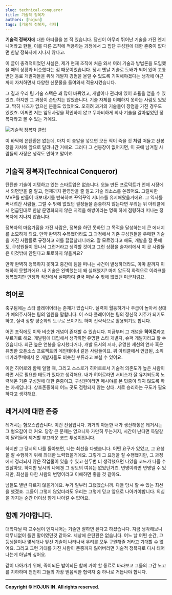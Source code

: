 ```yaml
---
slug: technical-conqueror
title: 기술적 정복자
authors: [hojun]
tags: [기술적 정복자, 리더]
---
```


**기술적 정복자**에 대한 아티클을 본 적 있습니다. 당신이 아무리 뛰어난 기술을 가진 엔지니어라고 한들, 이를 다른 조직에 적용하는 과정에서 그 집단 구성원에 대한 존중이 없다면 한낱 정복자에 지나지 않다고.

이 글이 충격적이었던 사실은, 제가 현재 조직에 처음 와서 여러 기술과 방법론을 도입했을 때의 상황과 비슷했다는 점 때문이었습니다. 당시 옛날 기술로 도배가 되어 있어 고통받던 동료 개발자들을 위해 개발자 경험을 올릴 수 있도록 기여해야겠다는 생각에 야근까지 자처하면서 다양한 신문물을 들여와서 적용시켰습니다.

그 결과 우리 팀 기술 스택은 꽤 많이 바뀌었고, 개발이나 관리에 있어 효율을 얻을 수 있었죠. 하지만 그 과정이 순탄치는 않았습니다. 기술 자체를 이해하지 못하는 사람도 있었고, 딱히 니즈가 없으신 분들도 있었어요. 오히려 과거의 기술들이 장점을 가진 경우도 있었죠. 어쩌면 저는 앞뒤사정을 확인하지 않고 무자비하게 회사 기술을 갈아엎었던 정복자라고 볼 수 있는 거에요.

![기술적 정복자 클립](https://lnwblzacktgzeiihvxtu.supabase.co/storage/v1/object/public/contents/prod/1.jpg-259682)

이 바닥에 은탄환은 없는데, 마치 이 총알을 넣으면 모든 적이 죽을 것 처럼 떠들고 선봉장을 자처해 앞으로 달려나간 거에요. 그러다 그 선봉장이 없어지면, 이 곳에 남겨질 사람들의 사정은 생각도 안하고 말이죠.

## 기술적 정복자(Technical Conqueror)

탄탄한 기술이 지탱하고 있는 스타트업은 없습니다. 오늘 만든 프로덕트가 언제 시장에서 외면받을 줄 알고, 언제까지 환영받을 줄 알고 기술 리소스를 쏟겠어요. 그럴싸한 MVP를 만들어 내보내기를 반복하며 꾸역꾸역 서비스를 유지해왔을거에요. 그 역사를 써내려간 사람들, 그럴 수 밖에 없었던 결정들을 존중하지 않는다면 우리는 위 아티클에서 언급된대로 한낱 문명화되지 않은 지역을 해방이라는 명목 하에 점령하러 떠나는 정복자에 지나지 않습니다.

정복자의 마음가짐을 가진 사람은, 정복을 하던 못하던 그 목적을 달성하는데 큰 에너지를 소모하게 되요. 만약 완벽히 수복했더라도 그 과정에서 기존 구성원들을 우매한 기술을 가진 사람들로 규정하고 혀를 끌끌찰테니까요. 잘 모르겠다고 해도, 개발을 잘 못해도, 구성원들이 못나서 그런거라고 생각할 것이고 그런 상황을 술자리에서 이 곳 사람들은 이것밖에 안된다고 토로하지 않을까요?

만약 완벽히 정복하지 못하고 중간에 팀을 떠나는 사건이 발생하더라도, 아마 끝까지 이해하지 못할거에요. 내 기술은 완벽했는데 왜 실패했지? 마치 압도적 화력으로 이라크를 정복했지만 안정화 작전에서 실패하여 결국 떠날 수 밖에 없었던 미군처럼요.

## 히어로

축구팀에는 스타 플레이어라는 존재가 있습니다. 실력이 월등하거나 주급이 높아서 상대가 예의주시하는 팀의 일원을 말합니다. 이 스타 플레이어는 팀의 정신적 지주가 되기도 하고, 실력 상향 평준화의 도구로 쓰이기도 하며 전략적으로 활용되기도 합니다.

어떤 조직에도 이와 비슷한 개념이 존재할 수 있습니다. 지금부터 그 개념을 **히어로**라고 부르기로 해요. 개발팀에 대입해서 생각하면 유명한 스타 개발자, 슈퍼 개발자라고 할 수 있습니다. 최근 높은 연봉을 유지했다거나, 개발 도서의 저자, 유명한 세션의 연사 혹은 유명한 오픈소스 프로젝트의 메인테이너 같은 사람들이요. 위 아티클에서 언급된, 소위 네카라쿠배에서 온 개발자들도 비슷한 부류라고 보실 수 있어요.

이런 히어로와 함께 일할 때, 그리고 스스로가 히어로로서 기술적 의존도가 높은 사람이라면 서로 필요한 태도가 있다고 생각해요. 내가 히어로라면 서비스가 잘 유지되도록 노력해온 기존 구성원에 대한 존중이고, 구성원이라면 메시야를 본 민중이 되지 않도록 하는 자세입니다. 상호존중하되 어느 곳도 점령되지 않는 상태. 서로 승리하는 구도가 필요하다고 생각해요.

## 레거시에 대한 존중

레거시는 혐오스럽습니다. 이건 진심입니다. 과거의 아둔한 내가 생산해놓은 레거시는 그 혐오감이 더 커요. 당장 큰 문제는 없으니까 가만히 두는거지, 시간이 난다면 득달같이 달려들어 제거할 부끄러운 코드 투성이입니다.

하지만 그 당시의 나를 돌아보면, 나는 최선을 다했습니다. 어떤 요구가 있었고, 그 요청을 잘 수행하기 위해 최대한 노력했을거에요. 그렇게 그 요청을 잘 수행했지만, 그 과정에서 정리되지 않은 작업물이 있을 수 있고 한두번 더 생각했으면 나았을 코드가 나올 수 있잖아요. 하지만 당시의 나에겐 그 정도의 여유는 없었던거죠. 변명이라면 변명일 수 있지만, 최선을 다한 사람의 변명이라고 이해하면 좋을 것 같아요.

남들도 별반 다르지 않을거에요. 누가 일부러 그랬겠습니까. 다들 당시 할 수 있는 최선을 했겠죠. 그들이 그렇지 않았더라도 우리는 그렇게 믿고 앞으로 나아가야합니다. 의심을 가지는 순간 더이상 함게 나아갈 수 없어요.

## 함께 가야합니다.

대학다닐 때 교수님이 엔지니어는 기술만 잘하면 된다고 하셨습니다. 지금 생각해보니 터무니없이 틀린 말이였던것 같아요. 세상에 은탄환은 없습니다. 어느 날 어떤 순간, 고등생물이나 몇세대나 앞선 기술이 나타나서 우리를 모두 구원해줄 거라고 기대할 수 없어요. 그리고 그런 기대를 가진 사람이 존중까지 잃어버리면 기술적 정복자로 다시 태어나는게 아닐까 싶어요.

같이 나아가기 위해, 죽이되든 밥이되든 함께 가야 할 동료로 바라보고 그들의 그간 노고를 치하하며 천천히 그들의 가장 믿음직한 협력자 중 하나로 거듭나야 합니다.

---

**Copyright © HOJUN IN. All rights reserved**.
